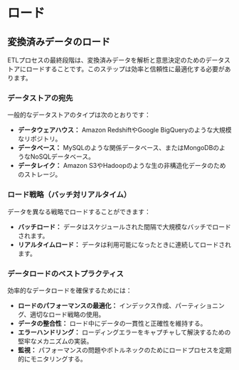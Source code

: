 # ロード

## 変換済みデータのロード

ETLプロセスの最終段階は、変換済みデータを解析と意思決定のためのデータストアにロードすることです。このステップは効率と信頼性に最適化する必要があります。

### データストアの宛先

一般的なデータストアのタイプは次のとおりです：

- **データウェアハウス：** Amazon RedshiftやGoogle BigQueryのような大規模なリポジトリ。
- **データベース：** MySQLのような関係データベース、またはMongoDBのようなNoSQLデータベース。
- **データレイク：** Amazon S3やHadoopのような生の非構造化データのためのストレージ。

### ロード戦略（バッチ対リアルタイム）

データを異なる戦略でロードすることができます：

- **バッチロード：** データはスケジュールされた間隔で大規模なバッチでロードされます。
- **リアルタイムロード：** データは利用可能になったときに連続してロードされます。

### データロードのベストプラクティス

効率的なデータロードを確保するためには：

- **ロードのパフォーマンスの最適化：** インデックス作成、パーティショニング、適切なロード戦略の使用。
- **データの整合性：** ロード中にデータの一貫性と正確性を維持する。
- **エラーハンドリング：** ローディングエラーをキャプチャして解決するための堅牢なメカニズムの実装。
- **監視：** パフォーマンスの問題やボトルネックのためにロードプロセスを定期的にモニタリングする。
